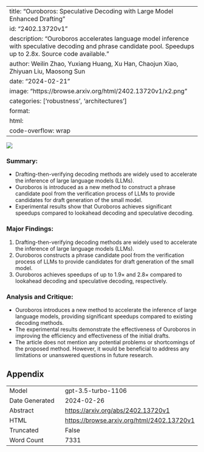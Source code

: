 
---
title: "Ouroboros: Speculative Decoding with Large Model Enhanced Drafting"
id: "2402.13720v1"
description: "Ouroboros accelerates language model inference with speculative decoding and phrase candidate pool. Speedups up to 2.8x. Source code available."
author: Weilin Zhao, Yuxiang Huang, Xu Han, Chaojun Xiao, Zhiyuan Liu, Maosong Sun
date: "2024-02-21"
image: "https://browse.arxiv.org/html/2402.13720v1/x2.png"
categories: ['robustness', 'architectures']
format:
  html:
    code-overflow: wrap
---

![](https://browse.arxiv.org/html/2402.13720v1/x2.png)

### **Summary:**
- Drafting-then-verifying decoding methods are widely used to accelerate the inference of large language models (LLMs).
- Ouroboros is introduced as a new method to construct a phrase candidate pool from the verification process of LLMs to provide candidates for draft generation of the small model.
- Experimental results show that Ouroboros achieves significant speedups compared to lookahead decoding and speculative decoding.

### Major Findings:
1. Drafting-then-verifying decoding methods are widely used to accelerate the inference of large language models (LLMs).
2. Ouroboros constructs a phrase candidate pool from the verification process of LLMs to provide candidates for draft generation of the small model.
3. Ouroboros achieves speedups of up to 1.9× and 2.8× compared to lookahead decoding and speculative decoding, respectively.

### Analysis and Critique:
- Ouroboros introduces a new method to accelerate the inference of large language models, providing significant speedups compared to existing decoding methods.
- The experimental results demonstrate the effectiveness of Ouroboros in improving the efficiency and effectiveness of the initial drafts.
- The article does not mention any potential problems or shortcomings of the proposed method. However, it would be beneficial to address any limitations or unanswered questions in future research.

## Appendix

|          |          |
|----------|----------|
| Model     | gpt-3.5-turbo-1106       |
| Date Generated     | 2024-02-26       |
| Abstract | [https://arxiv.org/abs/2402.13720v1](https://arxiv.org/abs/2402.13720v1)        |
| HTML     | [https://browse.arxiv.org/html/2402.13720v1](https://browse.arxiv.org/html/2402.13720v1)       |
| Truncated       | False       |
| Word Count       | 7331       |